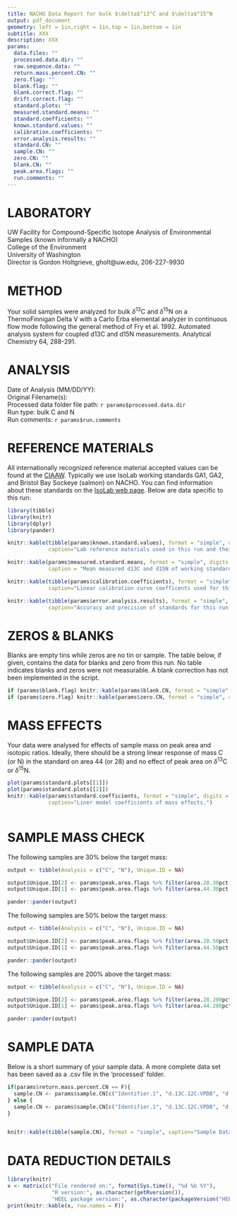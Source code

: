 ```yaml
---
title: NACHO Data Report for bulk $\delta$^13^C and $\delta$^15^N
output: pdf_document 
geometry: left = 1in,right = 1in,top = 1in,bottom = 1in 
subtitle: XXX
description: XXX
params:
  data.files: ""
  processed.data.dir: ""
  raw.sequence.data: ""
  return.mass.percent.CN: ""
  zero.flag: ""
  blank.flag: ""
  blank.correct.flag: ""
  drift.correct.flag: ""
  standard.plots: ""
  measured.standard.means: ""
  standard.coefficients: ""
  known.standard.values: ""
  calibration.coefficients: ""
  error.analysis.results: ""
  standard.CN: ""
  sample.CN: ""
  zero.CN: ""
  blank.CN: ""
  peak.area.flags: ""
  run.comments: ""
---
```

# LABORATORY																						
UW Facility for Compound-Specific Isotope Analysis of Environmental Samples (known informally a NACHO)  
College of the Environment  
University of Washington  
Director is Gordon Holtgrieve, gholt@uw.edu, 206-227-9930  
																						
# METHOD																						
Your solid samples were analyzed for bulk $\delta$^13^C and $\delta$^15^N on a ThermoFinnigan Delta V with a Carlo Erba elemental analyzer in continuous flow mode following the general method of Fry et al. 1992. Automated analysis system for coupled d13C and d15N measurements. Analytical Chemistry 64, 288-291.	

# ANALYSIS																						
Date of Analysis (MM/DD/YY): 																		
Original Filename(s): 																				
Processed data folder file path: `r params$processed.data.dir`  
Run type: bulk C and N																				
Run comments:	`r params$run.comments`																	
																						
# REFERENCE MATERIALS																						
All internationally recognized reference material accepted values can be found at the [CIAAW](http://www.ciaaw.org/). Typically we use IsoLab working standards GA1, GA2, and Bristol Bay Sockeye (salmon) on NACHO.  You can find information about these standards on the [IsoLab web page](https://isolab.ess.washington.edu/resources/standards.php#solid). Below are data specific to this run:  
```r
library(tibble)
library(knitr)
library(dplyr)
library(pander)

knitr::kable(tibble(params$known.standard.values), format = "simple", digits = c(NA, 2,2, 1, 1),
             caption="Lab reference materials used in this run and their accepted values.")

knitr::kable(params$measured.standard.means, format = "simple", digits = 1,
             caption = "Mean measured d13C and d15N of working standards both raw and adjusted to international standards.")

knitr::kable(tibble(params$calibration.coefficients), format = "simple", digits = 4, 
             caption="Linear calibration curve coefficents used for this run (y=mx + b).")

knitr::kable(tibble(params$error.analysis.results), format = "simple", digits = 2, 
             caption="Accuracy and precision of standards for this run.")

```	

# ZEROS & BLANKS
Blanks are empty tins while zeros are no tin or sample. The table below, if given, contains the data for blanks and zero from this run. No table indicates blanks and zeros were not measurable. A blank correction has not been implemented in the script.  
```r

if (params$blank.flag) knitr::kable(params$blank.CN, format = "simple", caption="Blank data.")
if (params$zero.flag) knitr::kable(params$zero.CN, format = "simple", caption="Zero data.") 

```

# MASS EFFECTS
Your data were analysed for effects of sample mass on peak area and isotopic ratios. Ideally, there should be a strong linear response of mass C (or N) in the standard on area 44 (or 28) and no effect of peak area on $\delta$^13^C or $\delta$^15^N.  
```r

plot(params$standard.plots[[1]])
plot(params$standard.plots[[2]])
knitr::kable(params$standard.coefficients, format = "simple", digits = 4,
             caption="Liner model coefficients of mass effects.")           
               
```

# SAMPLE MASS CHECK
The following samples are 30% below the target mass:  
```r
output <- tibble(Analysis = c("C", "N"), Unique.ID = NA)

output$Unique.ID[2] <- params$peak.area.flags %>% filter(area.28.30pct.threshold.flag == T) %>% select(unique.ID)
output$Unique.ID[1] <- params$peak.area.flags %>% filter(area.44.30pct.threshold.flag == T) %>% select(unique.ID)

pander::pander(output)

```

The following samples are 50% below the target mass:  
```r
output <- tibble(Analysis = c("C", "N"), Unique.ID = NA)

output$Unique.ID[2] <- params$peak.area.flags %>% filter(area.28.50pct.threshold.flag == T) %>% select(unique.ID)
output$Unique.ID[1] <- params$peak.area.flags %>% filter(area.44.50pct.threshold.flag == T) %>% select(unique.ID)

pander::pander(output)

```

The following samples are 200% above the target mass:  
```r
output <- tibble(Analysis = c("C", "N"), Unique.ID = NA)

output$Unique.ID[2] <- params$peak.area.flags %>% filter(area.28.200pct.threshold.flag == T) %>% select(unique.ID)
output$Unique.ID[1] <- params$peak.area.flags %>% filter(area.44.200pct.threshold.flag == T) %>% select(unique.ID)

pander::pander(output)

```


# SAMPLE DATA
Below is a short summary of your sample data. A more complete data set has been saved as a .csv file in the 'processed' folder.
```r

if(params$return.mass.percent.CN == F){
  sample.CN <- params$sample.CN[c("Identifier.1", "d.13C.12C.VPDB", "d.15N.14N.air", "mg.C", "mg.N")]
} else {
  sample.CN <- params$sample.CN[c("Identifier.1", "d.13C.12C.VPDB", "d.15N.14N.air", "mass.percent.C", "mass.percent.N")]
}


knitr::kable(tibble(sample.CN), format = "simple", caption="Sample Data", digits = c(NA, 2, 2, 1, 1))

```
															
# DATA REDUCTION DETAILS
```r
library(knitr)
x <- matrix(c("File rendered on:", format(Sys.time(), "%d %b %Y"),
              "R version:", as.character(getRversion()),
              "HEEL package version:", as.character(packageVersion("HEEL"))), ncol=2, byrow=T)
print(knitr::kable(x, row.names = F))
```






